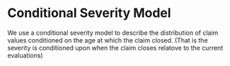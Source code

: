 # Conditional Severity Model

We use a conditional severity model to describe the distribution of claim values conditioned on the age at which the claim closed. (That is the severity is conditioned upon when the claim closes relatove to the current evaluations)
